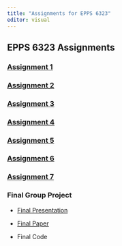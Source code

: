 ---
title: "Assignments for EPPS 6323"
editor: visual
---

## EPPS 6323 Assignments

### [Assignment 1](https://r-larsen.github.io/Assignment1.html)

### [Assignment 2](https://r-larsen.github.io/Assignment2.html)

### [Assignment 3](https://r-larsen.github.io/Assignment3.html)

### [Assignment 4](https://r-larsen.github.io/Assignment4.html)

### [Assignment 5](https://r-larsen.github.io/Assignment5.html)

### [Assignment 6](https://r-larsen.github.io/Assignment6.html)

### [Assignment 7](https://r-larsen.github.io/Assignment7.html)

### Final Group Project

-   [Final Presentation](https://www.canva.com/design/DAFgUG_xDJA/ONQ-wDp7wewOvzKvSajS8g/edit?utm_content=DAFgUG_xDJA&utm_campaign=designshare&utm_medium=link2&utm_source=sharebutton)

-   [Final Paper](https://rebeccalarsen.github.io/finalproject.pdf)

-   Final Code
